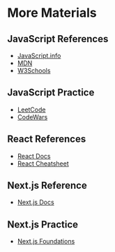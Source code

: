 # More Materials

## JavaScript References

- [JavaScript.info](https://javascript.info/)
- [MDN](https://developer.mozilla.org/en-US/docs/Web/JavaScript)
- [W3Schools](https://www.w3schools.com/js/default.asp)

## JavaScript Practice

- [LeetCode](https://leetcode.com/problemset/all/)
- [CodeWars](https://www.codewars.com/)

## React References

- [React Docs](https://react.dev/learn)
- [React Cheatsheet](https://devhints.io/react)

## Next.js Reference

- [Next.js Docs](https://nextjs.org/docs/app)

## Next.js Practice

- [Next.js Foundations](https://nextjs.org/learn/foundations/about-nextjs)
